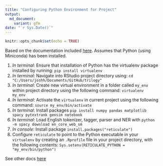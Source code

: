```yaml
---
title: "Configuring Python Environment for Project"
output: 
  md_document:
    variant: gfm
date: "`r Sys.Date()`"
---
```


```r
knitr::opts_chunk$set(echo = TRUE)
```

Based on the documentation included [here](https://support.rstudio.com/hc/en-us/articles/360023654474-Installing-and-Configuring-Python-with-RStudio). Assumes that Python (using Miniconda) has been installed.

1.  *In terminal*: Ensure that installation of Python has the virtualenv package installed by running: `pip install virtualenv`
2.  *In terminal*: Navigate into RStudio project directory using: `cd "C:/Users/joshh/Documents/GitHub/trilogy"`
3.  *In terminal*: Create new virtual environment in a folder called `my_env` within project directory using the following command: `virtualenv my_env`
4.  *In terminal*: Activate the `virtualenv` in current project using the following command: `source my_env/bin/activate`
5.  *In terminal*: Install packages `pip install numpy pandas matplotlib spacy pytextrank gensim notebook`
6.  *In terminal*: Load English tokenizer, tagger, parser and NER with `python -m spacy download en_core_web_sm`
6.  *In console*: Install package `install.packages("reticulate")`
7.  Configure `reticulate` to point to the Python executable in your `virtualenv` by creating an `.Rprofile` file in your project directory, with the following contents: `Sys.setenv(RETICULATE_PYTHON = "my_env/bin/python")`

See other docs [here](https://support.rstudio.com/hc/en-us/articles/1500007929061-Using-Python-with-the-RStudio-IDE)
